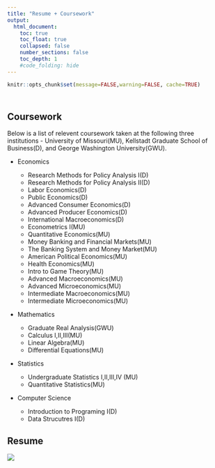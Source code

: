 ```yaml
---
title: "Resume + Coursework"
output:
  html_document:
    toc: true
    toc_float: true
    collapsed: false
    number_sections: false
    toc_depth: 1
    #code_folding: hide
---
```


```r
knitr::opts_chunk$set(message=FALSE,warning=FALSE, cache=TRUE)
```

</style>

<div class="row" style="padding-top: 10px;">
<div class="col-sm-6">

# Coursework
Below is a list of relevent coursework taken at the following three institutions - University of Missouri(MU), Kellstadt Graduate School of Business(D), and George Washington University(GWU).

* Economics

  + Research Methods for Policy Analysis I(D)
  + Research Methods for Policy Analysis II(D)
  + Labor Economics(D)
  + Public Economics(D)
  + Advanced Consumer Economics(D)
  + Advanced Producer Economics(D)
  + International Macroeconomics(D)
  + Econometrics I(MU)
  + Quantitative Economics(MU)
  + Money Banking and Financial Markets(MU)
  + The Banking System and Money Market(MU)
  + American Political Economics(MU)
  + Health Economics(MU)
  + Intro to Game Theory(MU)
  + Advanced Macroeconomics(MU)
  + Advanced Microeconomics(MU)
  + Intermediate Macroeconomics(MU)
  + Intermediate Microeconomics(MU)

* Mathematics

  + Graduate Real Analysis(GWU)
  + Calculus I,II,III(MU)
  + Linear Algebra(MU)
  + Differential Equations(MU)
* Statistics

  + Undergraduate Statistics I,II,III,IV (MU)
  + Quantitative Statistics(MU)
* Computer Science

  + Introduction to Programing I(D)
  + Data Strucutres I(D)


</div>
<div class="col-sm-6">
# Resume
<a href = "https://github.com/lmnathe/LucasNathe/raw/master/resume/resume.pdf">
![](resume/resume.jpg)
</a>
</div>

